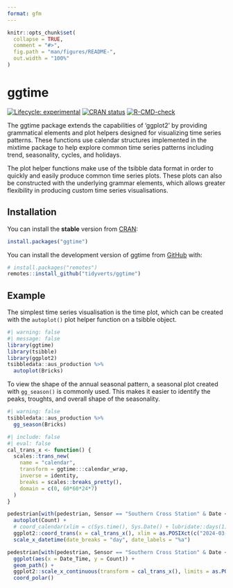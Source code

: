 ```yaml
---
format: gfm
---
```


<!-- README.md is generated from README.qmd. Please edit that file -->

```r
knitr::opts_chunk$set(
  collapse = TRUE,
  comment = "#>",
  fig.path = "man/figures/README-",
  out.width = "100%"
)
```

# ggtime

<!-- badges: start -->
[![Lifecycle: experimental](https://img.shields.io/badge/lifecycle-experimental-orange.svg)](https://lifecycle.r-lib.org/articles/stages.html#experimental)
[![CRAN status](https://www.r-pkg.org/badges/version/ggtime)](https://CRAN.R-project.org/package=ggtime)
[![R-CMD-check](https://github.com/mitchelloharawild/ggtime/actions/workflows/R-CMD-check.yaml/badge.svg)](https://github.com/mitchelloharawild/ggtime/actions/workflows/R-CMD-check.yaml)
<!-- badges: end -->

The ggtime package extends the capabilities of 'ggplot2' by providing 
grammatical elements and plot helpers designed for visualizing time series 
patterns. These functions use calendar structures implemented in the mixtime 
package to help explore common time series patterns including trend, 
seasonality, cycles, and holidays.

The plot helper functions make use of the tsibble data format in order to 
quickly and easily produce common time series plots. These plots can also be
constructed with the underlying grammar elements, which allows greater 
flexibility in producing custom time series visualisations.

## Installation

You can install the **stable** version from
[CRAN](https://cran.r-project.org/package=ggtime):

``` r
install.packages("ggtime")
```

You can install the development version of ggtime from [GitHub](https://github.com/) with:

```r
# install.packages("remotes")
remotes::install_github("tidyverts/ggtime")
```

## Example

The simplest time series visualisation is the time plot, which can be created with the `autoplot()` plot helper function on a tsibble object.

```r
#| warning: false
#| message: false
library(ggtime)
library(tsibble)
library(ggplot2)
tsibbledata::aus_production %>% 
  autoplot(Bricks)
```

To view the shape of the annual seasonal pattern, a seasonal plot created with `gg_season()` is commonly used. This makes it easier to identify the peaks, troughts, and overall shape of the seasonality.

```r
#| warning: false
tsibbledata::aus_production %>% 
  gg_season(Bricks)
```


```r
#| include: false
#| eval: false
cal_trans_x <- function() {
  scales::trans_new(
    name = "calendar",
    transform = ggtime:::calendar_wrap,
    inverse = identity,
    breaks = scales::breaks_pretty(),
    domain = c(0, 60*60*24*7)
  )
}

pedestrian[with(pedestrian, Sensor == "Southern Cross Station" & Date < "2015-03-01"),] |> 
  autoplot(Count) +
  # coord_calendar(xlim = c(Sys.time(), Sys.Date() + lubridate::days(1)))
  ggplot2::coord_trans(x = cal_trans_x(), xlim = as.POSIXct(c("2024-03-25 00:00:00", "2024-03-31 23:59:59"))) +
  scale_x_datetime(date_breaks = "day", date_labels = "%a")

pedestrian[with(pedestrian, Sensor == "Southern Cross Station" & Date < "2015-03-01"),] |> 
  ggplot(aes(x = Date_Time, y = Count)) + 
  geom_path() +
  ggplot2::scale_x_continuous(transform = cal_trans_x(), limits = as.POSIXct(c("2024-03-25 00:00:00", "2024-03-31 23:59:59"))) + 
  coord_polar()
```


